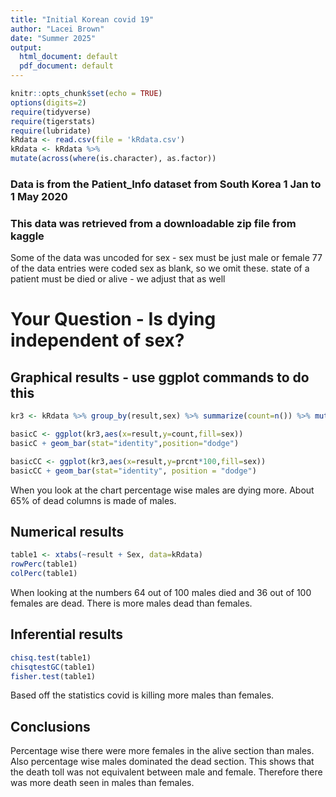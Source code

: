 ```yaml
---
title: "Initial Korean covid 19"
author: "Lacei Brown"
date: "Summer 2025"
output:
  html_document: default
  pdf_document: default
---
```


```r
knitr::opts_chunk$set(echo = TRUE)
options(digits=2)
require(tidyverse)
require(tigerstats)
require(lubridate)
kRdata <- read.csv(file = 'kRdata.csv')
kRdata <- kRdata %>%
mutate(across(where(is.character), as.factor))

```
### Data is from the Patient_Info dataset from South Korea 1 Jan to 1 May 2020
### This data was retrieved from a downloadable zip file from kaggle

Some of the data was uncoded for sex - sex must be just male or female
77 of the data entries were coded sex  as blank, so we omit these.
state of a patient must be died or alive - we adjust that as well   
  
# Your Question - Is dying independent of sex?



## Graphical results - use ggplot commands to do this  

```r
kr3 <- kRdata %>% group_by(result,sex) %>% summarize(count=n()) %>% mutate(prcnt=count/sum(count))
```


```r
basicC <- ggplot(kr3,aes(x=result,y=count,fill=sex))
basicC + geom_bar(stat="identity",position="dodge")
```


```r
basicCC <- ggplot(kr3,aes(x=result,y=prcnt*100,fill=sex)) 
basicCC + geom_bar(stat="identity", position = "dodge")
```

 When you look at the chart percentage wise males are dying more. About 65% of dead columns is made of males.  





  
## Numerical results

```r
table1 <- xtabs(~result + Sex, data=kRdata)
rowPerc(table1)
colPerc(table1)
```

When looking at the numbers 64 out of 100 males died and 36 out of 100 females are dead. There is more males dead than females.

## Inferential results 

```r
chisq.test(table1)
chisqtestGC(table1)
fisher.test(table1)
```

Based off the statistics covid is killing more males than females.


## Conclusions

Percentage wise there were more females in the alive section than males. Also percentage wise males dominated the dead section. This shows that the death toll was not equivalent between male and female. Therefore there was more death seen in males than females.

